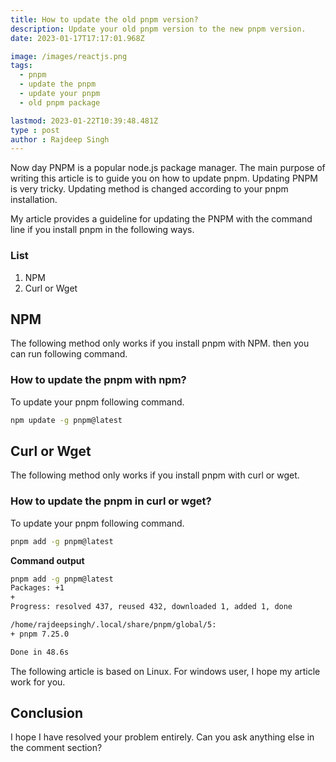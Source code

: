 ```yaml
---
title: How to update the old pnpm version?
description: Update your old pnpm version to the new pnpm version.
date: 2023-01-17T17:17:01.968Z

image: /images/reactjs.png
tags:
  - pnpm
  - update the pnpm
  - update your pnpm
  - old pnpm package

lastmod: 2023-01-22T10:39:48.481Z
type : post
author : Rajdeep Singh
---
```



Now day PNPM is a popular node.js package manager. The main purpose of writing this article is to guide you on how to update pnpm. Updating PNPM is very tricky. Updating method is changed according to your pnpm installation. 

My article provides a guideline for updating the PNPM with the command line if you install pnpm in the following ways.

### List
1. NPM 
2. Curl or Wget

## NPM
The following method only works if you install pnpm with NPM. then you can run following command.


### How to update the pnpm with npm?
To update your pnpm following command.

```bash
npm update -g pnpm@latest
```

## Curl or Wget
The following method only works if you install pnpm with curl or wget.

### How to update the pnpm in curl or wget?
To update your pnpm following command.

```bash
pnpm add -g pnpm@latest
```
**Command output**

```bash
pnpm add -g pnpm@latest
Packages: +1
+
Progress: resolved 437, reused 432, downloaded 1, added 1, done

/home/rajdeepsingh/.local/share/pnpm/global/5:
+ pnpm 7.25.0

Done in 48.6s

```

<Alert>
The following article is based on Linux. For windows user, I hope my article work for you. 
</Alert>


## Conclusion
I hope I have resolved your problem entirely. Can you ask anything else in the comment section?

